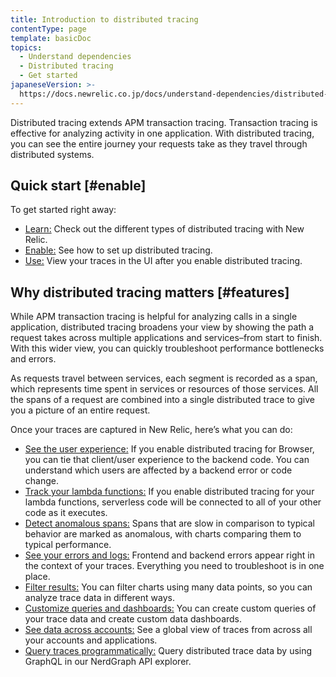 ```yaml
---
title: Introduction to distributed tracing
contentType: page
template: basicDoc
topics:
  - Understand dependencies
  - Distributed tracing
  - Get started
japaneseVersion: >-
  https://docs.newrelic.co.jp/docs/understand-dependencies/distributed-tracing/get-started/introduction-distributed-tracing
---
```


Distributed tracing extends APM transaction tracing. Transaction tracing is effective for analyzing activity in one application. With distributed tracing, you can see the entire journey your requests take as they travel through distributed systems.

## Quick start [#enable]

To get started right away:

* [Learn:](/docs/understand-dependencies/distributed-tracing/get-started/how-new-relic-distributed-tracing-works#sampling) Check out the different types of distributed tracing with New Relic.
* [Enable:](/docs/understand-dependencies/distributed-tracing/enable-configure/overview-enable-distributed-tracing) See how to set up distributed tracing.
* [Use:](/docs/apm/distributed-tracing/ui-data/understand-use-distributed-tracing-data) View your traces in the UI after you enable distributed tracing.

## Why distributed tracing matters [#features]

While APM transaction tracing is helpful for analyzing calls in a single application, distributed tracing broadens your view by showing the path a request takes across multiple applications and services–from start to finish. With this wider view, you can quickly troubleshoot performance bottlenecks and errors.

As requests travel between services, each segment is recorded as a span, which represents time spent in services or resources of those services. All the spans of a request are combined into a single distributed trace to give you a picture of an entire request.

Once your traces are captured in New Relic, here’s what you can do:

* [See the user experience:](/docs/browser/new-relic-browser/browser-pro-features/browser-data-distributed-tracing) If you enable distributed tracing for Browser, you can tie that client/user experience to the backend code. You can understand which users are affected by a backend error or code change.
* [Track your lambda functions:](/docs/serverless-function-monitoring/aws-lambda-monitoring/enable-lambda-monitoring/enable-serverless-monitoring-aws-lambda) If you enable distributed tracing for your lambda functions, serverless code will be connected to all of your other code as it executes.
* [Detect anomalous spans:](/docs/apm/distributed-tracing/ui-data/understand-use-distributed-tracing-data#anomalous-spans) Spans that are slow in comparison to typical behavior are marked as anomalous, with charts comparing them to typical performance.
* [See your errors and logs:](/docs/understand-dependencies/distributed-tracing/ui-data/understand-use-distributed-tracing-ui#view-your-logs) Frontend and backend errors appear right in the context of your traces. Everything you need to troubleshoot is in one place.
* [Filter results:](/docs/apm/distributed-tracing/ui-data/understand-use-distributed-tracing-data) You can filter charts using many data points, so you can analyze trace data in different ways.
* [Customize queries and dashboards:](/docs/insights/use-insights-ui/manage-dashboards/create-edit-copy-insights-dashboards) You can create custom queries of your trace data and create custom data dashboards.
* [See data across accounts:](/docs/apm/distributed-tracing/ui-data/additional-distributed-tracing-features-new-relic-one) See a global view of traces from across all your accounts and applications.
* [Query traces programmatically:](/docs/apis/graphql-api/tutorials/query-distributed-trace-data-using-graphql-api) Query distributed trace data by using GraphQL in our NerdGraph API explorer.
